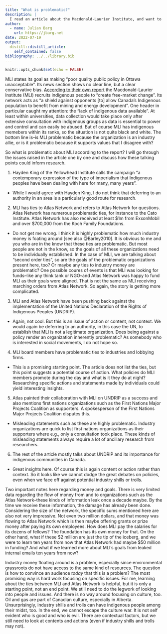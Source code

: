 ```yaml
---
title: "What is problematic?"
description: |
  I read an article about the Macdonald-Laurier Institute, and want to put into words what is problematic. Here is the article: https://www.theguardian.com/environment/2022/jul/18/conservative-us-network-undermined-indigenous-energy-rights-in-canada. What is problematic about astroturfing and industry shills or troll? How do we even know who is a troll? Is everybody with ties to the industry a troll? Is "collateral damage" when talking about industry trolls acceptable? 
author:
  - name: Julian Barg
    url: https://jbarg.net
date: 2022-07-19
output:
  distill::distill_article:
    self_contained: false
bibliography: ../../library.bib
---
```



```r
knitr::opts_chunk$set(echo = FALSE)
```

MLI states its goal as making "poor quality public policy in Ottawa unacceptable". Its news section shows no clear line, but a clear conservative bias. [According to their own report](https://web.archive.org/web/20190331220550/https:/www.atlasnetwork.org/assets/uploads/misc/MLI_Aboriginal_Canada_Case_Study_Final.pdf) the Macdonald-Laurier Institute (MLI) recruits indigenous people to "create free-market change". Its network acts as "a shield against opponents [to] allow Canada's Indigenous population to benefit from
mining and energy development". One header in particular caught my attention: the "lack of indigenous data available". At least within universities, data collection would take place only after extensive consultation with indigenous groups as data is essential to power and control and can easily be abused. But of course MLI has indigenous memebers within its ranks, so the situation is not quite black and white. The bottom line is--is MLI problematic because the organization is an industry allie, or is it problematic because it supports values that I disagree with?

So what is problematic about MLI according to the report? I will go through the issues raised in the article one by one and discuss how these talking points could inform research.

1. Hayden King of the Yellowhead Institute calls the campaign "a contemporary expression of the type of imperialism that Indigenous peoples have been dealing with here for many, many years".
  * While I would agree with Hayden King, I do not think that deferring to an authority in an area is a particularly good route for research.
2. MLI has ties to Atlas Network and refers to Atlas Network for questions. Atlas Network has numerous problematic ties, for instance to the Cato Institute. Atlas Network has also received at least \$1m from ExxonMobil and over \$700,000 from the Koch Family Foundations.
  * Do not get me wrong. I think it is highly problematic how much industry money is foating around [see also @Barley2010]. It is obvious to me and you who are in the know that these ties are problematic. But most people are not in the know, so the goals of all these organizations need to be individually established. In the case of MLI, we are talking about "second order ties", so are the goals of the problematic organizations present here, too? Or maybe any ties to industry money are problematic? One possible coures of events is that MLI was looking for funds--like any think tank or NGO--and Atlas Network was happy to fund MLI as their goals were aligned. That is not the same as MLI receiving marching orders from Atlas Network. So again, the story is getting more complicated.
3. MLI and Atlas Network have been pushing back against the implementation of the United Nations Declaration of the Rights of Indigenous Peoples (UNDRIP).
  * Again, not cool. But this is an issue of action or content, not context. We would again be deferring to an authority, in this case the UN, to establish that MLI is not a legitimate organization. Does being against a policy render an organization inherently problematic? As somebody who is interested in social movements, I do not hope so.
4. MLI board members have problematic ties to industries and lobbying firms.
  * This is a promising starting point. The article does not list the ties, but this point suggests a potential course of action. What policies do MLI members promote during the day and what is it they do at night? Researching specific actions and statements made by individuals could yield interesting insights.
5. Atlas painted their collaboration with MLI on UNDRIP as a success and also mentions first nations organizations such as the First Nations Major Projects Coalition as supporters. A spokesperson of the First Nations Major Projects Coalition disputes this.
  * Misleading statements such as these are highly problematic. Industry organizations are quick to list first nations organizations as their supporters where e.g., only a consultation took place. These kinds of misleading statements always require a lot of ancillary research from researchers.
6. The rest of the article mostly talks about UNDRIP and its importance for indigenous communities in Canada.
  * Great insights here. Of course this is again content or action rather than context. So it looks like we cannot dodge the great debates on policies, even when we face off against potential industry shills or trolls.

Two important notes here regarding money and goals. There is very limited data regarding the flow of money from and to organizations such as the Atlas Network--these kinds of information leak once a decade maybe. By the time we receive these information, the damage has already been done. Considering the size of the network, the specific sums mentioned here are also not very impressive. Not even two million dollars, and that money was flowing to Atlas Network which is then maybe offering grants or prize money after paying its own employees. How does MLI pay the salaries for its dozens of fellows? The foundation has its own money for that. On the other hand, what if these \$2 million are just the tip of the iceberg, and we were to learn ten years from now that Atlas Network had maybe \$50 million in funding? And what if we learned more about MLI's goals from leaked internal emails ten years from now?

Industry money floating around is a problem, especially since environmental grassroots do not have access to the same kind of resources. The question is how to convince an audience *today* that this is a problem? The most promising way is hard work focusing on specific issues. For me, learning about the ties between MLI and Atlas Network is helpful, but it is only a starting point, not an end point. We still need to do the legwork of looking into people and issues. And there is no way around focusing on culture, too. Oil and gas are part of Canadian culture, especially in Alberta. Unsurprisingly, industry shills and trolls can have indigenous people among their midst, too. In the end, we cannot escape the culture war. It is not self evident who is good and who is evil. There are contextual factors, but we still need to look at contents and actions (even if industry shills and trolls may not).
